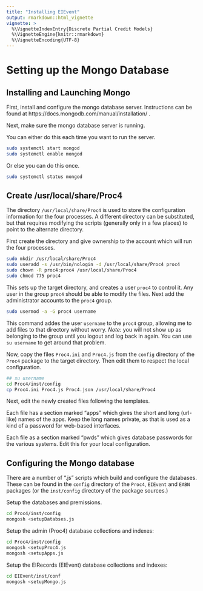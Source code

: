```yaml
---
title: "Installing EIEvent"
output: rmarkdown::html_vignette
vignette: >
  %\VignetteIndexEntry{Discrete Partial Credit Models}
  %\VignetteEngine{knitr::rmarkdown}
  %\VignetteEncoding{UTF-8}
---
```


# Setting up the Mongo Database

## Installing and Launching Mongo

First, install and configure the mongo database server.  Instructions
can be found at https://docs.mongodb.com/manual/installation/ .

Next, make sure the mongo database server is running.

You can either do this each time you want to run the server.
```bash
sudo systemctl start mongod
sudo systemctl enable mongod
```
Or else you can do this once.

```bash
sudo systemctl status mongod
```

## Create /usr/local/share/Proc4

The directory `/usr/local/share/Proc4` is used to store the
configuration information for the four processes.  A different
directory can be substituted, but that requires modifying the scripts
(generally only in a few places) to point to the alternate directory.

First create the directory and give ownership to the account which
will run the four processes.

```bash
sudo mkdir /usr/local/share/Proc4
sudo useradd -s /usr/bin/nologin -d /usr/local/share/Proc4 proc4
sudo chown -R proc4:proc4 /usr/local/share/Proc4
sudo chmod 775 proc4
```

This sets up the target directory, and creates a user `proc4` to
control it.  Any user in the group `proc4` should be able to modify
the files.  Next add the administrator accounts to the `proc4` group.

```bash
sudo usermod -a -G proc4 username
```
This command addes the user `username` to the `proc4` group, allowing
me to add files to that directory without worry.  _Note:_ you will not
show up as belonging to the group until you logout and log back in
again.  You can use `su username` to get around that problem.

Now, copy the files `Proc4.ini` and `Proc4.js` from the `config`
directory of the `Proc4` package to the target directory.  Then edit
them to respect the local configuration.

```bash
## su username
cd Proc4/inst/config
cp Proc4.ini Proc4.js Proc4.json /usr/local/share/Proc4
```

Next, edit the newly created files following the templates.

Each file has a section marked "apps" which gives the short and long
(url-like) names of the apps.  Keep the long names private, as that is
used as a kind of a password for web-based interfaces.

Each file as a section marked "pwds" which gives database passwords
for the various systems.  Edit this for your local configuration.


## Configuring the Mongo database

There are a number of ".js" scripts which build and configure the
databases.  These can be found in the `config` directory of the
`Proc4`, `EIEvent` and `EABN` packages (or the `inst/config`
directory of the package sources.)

Setup the databases and premissions.
```bash
cd Proc4/inst/config
mongosh <setupDatabses.js
```

Setup the admin (Proc4) database collections and indexes:
```bash
cd Proc4/inst/config
mongosh <setupProc4.js
mongosh <setupApps.js
```

Setup the EIRecords (EIEvent) database collections and indexes:
```bash
cd EIEvent/inst/conf
mongosh <setupMongo.js
```


